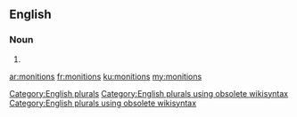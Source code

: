 ==English==

===Noun===
{{head|en}}

# {{plural of|monition}}

[[Category:English plurals]][[Category:English plurals using obsolete wikisyntax]][[Category:English plurals using obsolete wikisyntax]]

[[ar:monitions]]
[[fr:monitions]]
[[ku:monitions]]
[[my:monitions]]